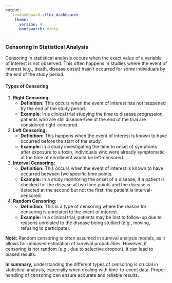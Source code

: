 ```yaml
---
output:
  flexdashboard::flex_dashboard:
    theme: 
      version: 4
      bootswatch: minty
---
```

### Censoring in Statistical Analysis

Censoring in statistical analysis occurs when the exact value of a variable of interest is not observed. This often happens in studies where the event of interest (e.g., death, disease onset) hasn't occurred for some individuals by the end of the study period.

#### Types of Censoring

1. **Right Censoring:**
   * **Definition:** This occurs when the event of interest has not happened by the end of the study period.
   * **Example:** In a clinical trial studying the time to disease progression, patients who are still disease-free at the end of the trial are considered right-censored.

2. **Left Censoring:**
   * **Definition:** This happens when the event of interest is known to have occurred before the start of the study.
   * **Example:** In a study investigating the time to onset of symptoms after exposure to a toxin, individuals who were already symptomatic at the time of enrollment would be left-censored.

3. **Interval Censoring:**
   * **Definition:** This occurs when the event of interest is known to have occurred between two specific time points.
   * **Example:** In a study monitoring the onset of a disease, if a patient is checked for the disease at two time points and the disease is detected at the second but not the first, the patient is interval-censored.

4. **Random Censoring:**
   * **Definition:** This is a type of censoring where the reason for censoring is unrelated to the event of interest.
   * **Example:** In a clinical trial, patients may be lost to follow-up due to reasons unrelated to the disease being studied (e.g., moving, refusing to participate).

**Note:** Random censoring is often assumed in survival analysis models, as it allows for unbiased estimation of survival probabilities. However, if censoring is not random (e.g., due to selective dropout), it can lead to biased results.

**In summary,** understanding the different types of censoring is crucial in statistical analysis, especially when dealing with time-to-event data. Proper handling of censoring can ensure accurate and reliable results.
